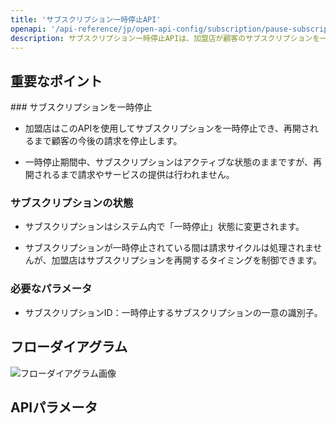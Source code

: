 ```yaml
---
title: 'サブスクリプション一時停止API'
openapi: '/api-reference/jp/open-api-config/subscription/pause-subscription.json POST /api/v1/server-to-server-interface/subscription/{subscription_id}/pause'
description: サブスクリプション一時停止APIは、加盟店が顧客のサブスクリプションを一時的に停止し、サブスクリプションが再開されるまで今後の請求サイクルを停止します。
---
```


## 重要なポイント

<Info>
  ### サブスクリプションを一時停止

  * 加盟店はこのAPIを使用してサブスクリプションを一時停止でき、再開されるまで顧客の今後の請求を停止します。

  * 一時停止期間中、サブスクリプションはアクティブな状態のままですが、再開されるまで請求やサービスの提供は行われません。

  ### サブスクリプションの状態

  * サブスクリプションはシステム内で「一時停止」状態に変更されます。

  * サブスクリプションが一時停止されている間は請求サイクルは処理されませんが、加盟店はサブスクリプションを再開するタイミングを制御できます。

  ### 必要なパラメータ

  * サブスクリプションID：一時停止するサブスクリプションの一意の識別子。
</Info>

## フローダイアグラム

![フローダイアグラム画像](/images/timeline-diagram/flows-API-subs-pause.svg)

## APIパラメータ